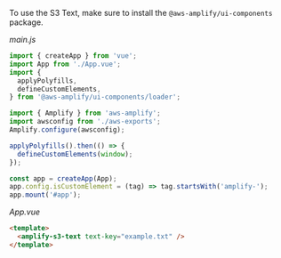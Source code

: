 To use the S3 Text, make sure to install the `@aws-amplify/ui-components` package.

_main.js_

```js
import { createApp } from 'vue';
import App from './App.vue';
import {
  applyPolyfills,
  defineCustomElements,
} from '@aws-amplify/ui-components/loader';

import { Amplify } from 'aws-amplify';
import awsconfig from './aws-exports';
Amplify.configure(awsconfig);

applyPolyfills().then(() => {
  defineCustomElements(window);
});

const app = createApp(App);
app.config.isCustomElement = (tag) => tag.startsWith('amplify-');
app.mount('#app');
```

_App.vue_

```html
<template>
  <amplify-s3-text text-key="example.txt" />
</template>
```
